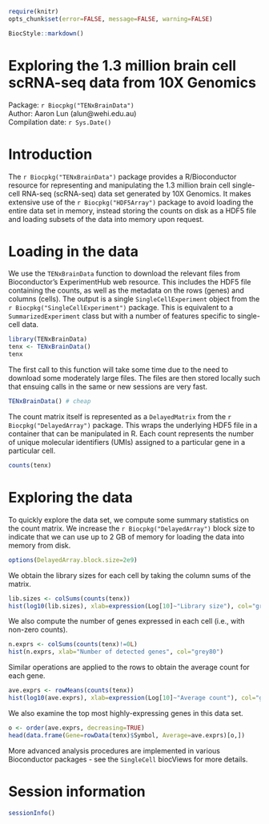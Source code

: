 <!--
%\VignetteIndexEntry{Exploring the 1.3 million brain cell scRNA-seq data from 10X Genomics}
%\VignettePackage{BiocStyle}
%\VignetteEngine{knitr::knitr}
-->

```r
require(knitr)
opts_chunk$set(error=FALSE, message=FALSE, warning=FALSE)
```

```r
BiocStyle::markdown()
```

# Exploring the 1.3 million brain cell scRNA-seq data from 10X Genomics
Package: `r Biocpkg("TENxBrainData")` <br />
Author: Aaron Lun (alun@wehi.edu.au) <br />
Compilation date: `r Sys.Date()`

# Introduction

The `r Biocpkg("TENxBrainData")` package provides a R/Bioconductor resource for representing and manipulating the 1.3 million brain cell single-cell RNA-seq (scRNA-seq) data set generated by 10X Genomics.
It makes extensive use of the `r Biocpkg("HDF5Array")` package to avoid loading the entire data set in memory, instead storing the counts on disk as a HDF5 file and loading subsets of the data into memory upon request.

# Loading in the data 

We use the `TENxBrainData` function to download the relevant files from Bioconductor's ExperimentHub web resource.
This includes the HDF5 file containing the counts, as well as the metadata on the rows (genes) and columns (cells).
The output is a single `SingleCellExperiment` object from the `r Biocpkg("SingleCellExperiment")` package.
This is equivalent to a `SummarizedExperiment` class but with a number of features specific to single-cell data.


```r
library(TENxBrainData)
tenx <- TENxBrainData()
tenx
```

The first call to this function will take some time due to the need to download some moderately large files.
The files are then stored locally such that ensuing calls in the same or new sessions are very fast.

```r
TENxBrainData() # cheap
```

The count matrix itself is represented as a `DelayedMatrix` from the `r Biocpkg("DelayedArray")` package.
This wraps the underlying HDF5 file in a container that can be manipulated in R. 
Each count represents the number of unique molecular identifiers (UMIs) assigned to a particular gene in a particular cell.

```r
counts(tenx)
```

# Exploring the data

To quickly explore the data set, we compute some summary statistics on the count matrix.
We increase the `r Biocpkg("DelayedArray")` block size to indicate that we can use up to 2 GB of memory for loading the data into memory from disk.

```r
options(DelayedArray.block.size=2e9)
```

We obtain the library sizes for each cell by taking the column sums of the matrix.

```r
lib.sizes <- colSums(counts(tenx))
hist(log10(lib.sizes), xlab=expression(Log[10]~"Library size"), col="grey80")
```

We also compute the number of genes expressed in each cell (i.e., with non-zero counts).

```r
n.exprs <- colSums(counts(tenx)!=0L)
hist(n.exprs, xlab="Number of detected genes", col="grey80")
```

Similar operations are applied to the rows to obtain the average count for each gene.

```r
ave.exprs <- rowMeans(counts(tenx))
hist(log10(ave.exprs), xlab=expression(Log[10]~"Average count"), col="grey80")
```

We also examine the top most highly-expressing genes in this data set.

```r
o <- order(ave.exprs, decreasing=TRUE)
head(data.frame(Gene=rowData(tenx)$Symbol, Average=ave.exprs)[o,])
```

More advanced analysis procedures are implemented in various Bioconductor packages - see the `SingleCell` biocViews for more details.

# Session information

```r
sessionInfo()
```
